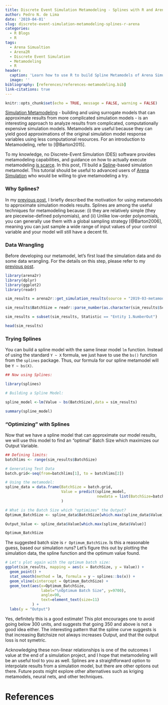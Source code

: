 ```yaml
---
title: Discrete Event Simulation Metamodeling - Splines with R and Arena
author: Pedro N. de Lima
date: '2019-04-01'
slug: discrete-event-simulation-metamodeling-splines-r-arena
categories:
  - R Blogs
  - R
tags:
  - Arena Simualtion
  - Arena2R
  - Discrete Event Simulation
  - Metamodeling
  - R
header:
  caption: 'Learn how to use R to build Spline Metamodels of Arena Simulation Models.'
  image: ''
bibliography: [references/references-metamodeling.bib]
link-citations: true
---
```



```r
knitr::opts_chunk$set(echo = TRUE, message = FALSE, warning = FALSE)
```


[Simulation Metamodeling](https://link.springer.com/referenceworkentry/10.1007%2F978-1-4419-1153-7_957) - building and using surrogate models that can approximate results from more complicated simulation models - is an interesting approach to analyze results from complicated, computationally expensive simulation models. Metamodels are useful because they can yield good approximations of the original simulation model response variables using less computational resources. For an introduction to Metamodeling, refer to [@Barton2015]. 

To my knowledge, no Discrete-Event Simulation (DES) software provides metamodeling capabilities, and guidance on how to actually execute metamodeling [is scarce](https://www.google.com/search?q=discrete+event+simulation+metamodeling&oq=discrete+event+simulation+metamodeling). In this post, I'll build a [Spline](https://en.wikipedia.org/wiki/Spline_(mathematics))-based simulation metamodel. This tutorial should be useful to advanced users of [Arena Simulation](https://www.arenasimulation.com) who would be willing to give metamodeling a try.

### Why Splines?

In my [previous post](post/making-sense-of-models-with-metamodels-low-order-polynomialss-with-arena-and-r/), I briefly described the motivation for using metamodels to approximate simulation models results. Splines are among the useful techniques for metamodeling because: (i) they are relatively simple (they are piecewise-defined polynomials), and (ii) Unlike low-order polynomials, you can generally use them with a global sampling strategy [@Barton2006], meaning you can just sample a wide range of input values of your control variable and your model will still have a decent fit.

### Data Wrangling

Before developing our metamodel, let's first load the simulation data and do some data wrangling. For the details on this step, please refer to my [previous post](post/making-sense-of-models-with-metamodels-low-order-polynomialss-with-arena-and-r/).

```r
library(arena2r)
library(dplyr)
library(ggplot2)
library(readr)

sim_results = arena2r::get_simulation_results(source = "2019-03-metamodeling/")

sim_results$BatchSize = readr::parse_number(as.character(sim_results$Scenario))

sim_results = subset(sim_results, Statistic == "Entity 1.NumberOut")

head(sim_results)

```


### Trying Splines

You can build a spline model with the same linear model `lm` function. Instead of using the standard `Y ~ X` formula, we just have to use the `bs()` function from the `splines` package. Thus, our formula for our spline metamodel will be `Y ~ bs(X)`.

```r
## Now using Splines:

library(splines)

# Building a Spline Model:

spline_model <-lm(Value ~ bs(BatchSize),data = sim_results)

summary(spline_model)

```


### "Optimizing" with Splines

Now that we have a spline model that can approximate our model results, we will use this model to find an "optimal" Batch Size which maximizes our Output Variable.


```r
## Defining limits:
batchlims <- range(sim_results$BatchSize)

# Generating Test Data
batch.grid<-seq(from=batchlims[1], to = batchlims[2])

# Using the metamodel:
spline_data = data.frame(BatchSize = batch.grid, 
                         Value = predict(spline_model,
                                         newdata = list(BatchSize=batch.grid))
                         )

# What is the Batch Size which "optimizes" the Output?
Optimum_BatchSize <- spline_data$BatchSize[which.max(spline_data$Value)]

Output_Value <- spline_data$Value[which.max(spline_data$Value)]

Optimum_BatchSize

```

The suggested batch size is `r Optimum_BatchSize`. Is this a reasonable guess, based our simulation runs? Let's figure this out by plotting the simulation data, the spline function and the optimum value found.

```r

# Let's plot again with the optimum batch size:
ggplot(sim_results, mapping = aes(x = BatchSize, y = Value)) + 
  geom_point() + 
  stat_smooth(method = lm, formula = y ~ splines::bs(x)) +
  geom_vline(xintercept = Optimum_BatchSize) + 
  geom_text(aes(x=Optimum_BatchSize, 
                label="\nOptimum Batch Size", y=9700), 
                angle=90, 
                text=element_text(size=11)
            ) + 
  labs(y = "Output")


```

Yes, definitely this is a good estimate! This plot encourages one to avoid going below 300 units, and suggests that going 350 and above is not a good idea either. The interesting pattern that the spline curve suggests is that increasing Batchsize not always increases Output, and that the output loss is not symetric. 

Acknowledging these non-linear relationships is one of the outcomes I value at the end of a simulation project, and I hope that metamodeling will be an useful tool to you as well. Splines are a straightforward option to interpolate results from a simulation model, but there are other options out there. Future posts might explore other alternatives such as kriging metamodels, neural nets, and other techniques.


# References


